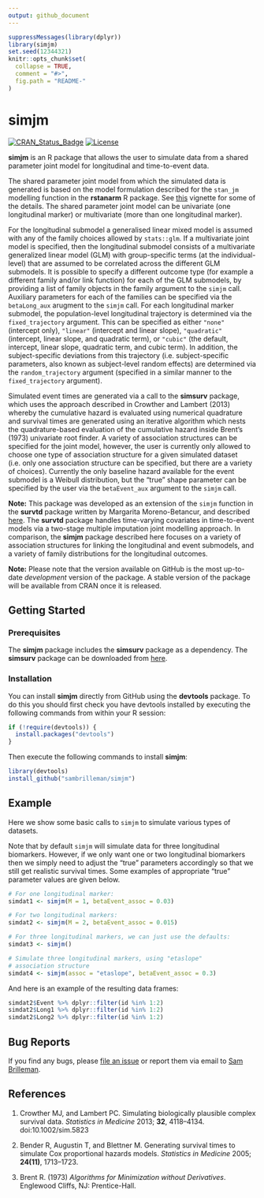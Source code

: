 ```yaml
---
output: github_document
---
```


<!-- README.md is generated from README.Rmd. Please edit that file -->

```r
suppressMessages(library(dplyr))
library(simjm)
set.seed(12344321)
knitr::opts_chunk$set(
  collapse = TRUE,
  comment = "#>",
  fig.path = "README-"
)
```

# simjm

[![CRAN\_Status\_Badge](http://www.r-pkg.org/badges/version/simjm)](http://www.r-pkg.org/pkg/simjm) 
[![License](https://img.shields.io/badge/License-GPL%20%28%3E=%203%29-brightgreen.svg)](http://www.gnu.org/licenses/gpl-3.0.html)

**simjm** is an R package that allows the user to simulate data from a shared parameter joint model for longitudinal and time-to-event data. 

The shared parameter joint model from which the simulated data is generated is based on the model formulation described for the `stan_jm` modelling function in the **rstanarm** R package. See [this](https://cran.r-project.org/web/packages/rstanarm/vignettes/jm.html) vignette for some of the details. The shared parameter joint model can be univariate (one longitudinal marker) or multivariate (more than one longitudinal marker).

For the longitudinal submodel a generalised linear mixed model is assumed with any of the family choices allowed by `stats::glm`. If a multivariate joint model is specified, then the longitudinal submodel consists of a multivariate generalized linear model (GLM) with group-specific terms (at the individual-level) that are assumed to be correlated across the different GLM submodels. It is possible to specify a different outcome type (for example a different family and/or link function) for each of the GLM submodels, by providing a list of family objects in the family argument to the `simjm` call. Auxiliary parameters for each of the families can be specified via the `betaLong_aux` arugment to the `simjm` call. For each longitudinal marker submodel, the population-level longitudinal trajectory is determined via the `fixed_trajectory` argument. This can be specified as either `"none"` (intercept only), `"linear"` (intercept and linear slope), `"quadratic"` (intercept, linear slope, and quadratic term), or `"cubic"` (the default, intercept, linear slope, quadratic term, and cubic term). In addition, the subject-specific deviations from this trajectory (i.e. subject-specific parameters, also known as subject-level random effects) are determined via the `random_trajectory` argument (specified in a similar manner to the `fixed_trajectory` argument).  

Simulated event times are generated via a call to the **simsurv** package, which uses the approach described in Crowther and Lambert (2013) whereby the cumulative hazard is evaluated using numerical quadrature and survival times are generated using an iterative algorithm which nests the quadrature-based evaluation of the cumulative hazard inside Brent's (1973) univariate root finder. A variety of association structures can be specified for the joint model, however, the user is currently only allowed to choose one type of association structure for a given simulated dataset (i.e. only one association structure can be specified, but there are a variety of choices). Currently the only baseline hazard available for the event submodel is a Weibull distribution, but the "true" shape parameter can be specified by the user via the `betaEvent_aux` argument to the `simjm` call.

**Note:** This package was developed as an extension of the `simjm` function in the **survtd** package written by Margarita Moreno-Betancur, and described [here](https://github.com/moreno-betancur/survtd). The **survtd** package handles time-varying covariates in time-to-event models via a two-stage multiple imputation joint modelling approach. In comparison, the **simjm** package described here focuses on a variety of association structures for linking the longitudinal and event submodels, and a variety of family distributions for the longitudinal outcomes.

**Note:** Please note that the version available on GitHub is the most up-to-date *development* version of the package. A stable version of the package will be available from CRAN once it is released.

## Getting Started

### Prerequisites

The **simjm** package includes the **simsurv** package as a dependency. The **simsurv** package can be downloaded from [here](https://github.com/sambrilleman/simsurv).

### Installation

You can install **simjm** directly from GitHub using the **devtools** package. To do this you should first check you have devtools installed by executing the following commands from within your R session:

```r
if (!require(devtools)) {
  install.packages("devtools")
}
```

Then execute the following commands to install **simjm**:

```r
library(devtools)
install_github("sambrilleman/simjm")
```

## Example

Here we show some basic calls to `simjm` to simulate various types of datasets. 

Note that by default `simjm` will simulate data for three longitudinal biomarkers. However, if we only want one or two longitudinal biomarkers then we simply need to adjust the "true" parameters accordingly so that we still get realistic survival times. Some examples of appropriate "true" parameter values are given below.

```r
# For one longitudinal marker:
simdat1 <- simjm(M = 1, betaEvent_assoc = 0.03)

# For two longitudinal markers:
simdat2 <- simjm(M = 2, betaEvent_assoc = 0.015)

# For three longitudinal markers, we can just use the defaults:
simdat3 <- simjm()

# Simulate three longitudinal markers, using "etaslope"
# association structure
simdat4 <- simjm(assoc = "etaslope", betaEvent_assoc = 0.3)
```

And here is an example of the resulting data frames:

```r
simdat2$Event %>% dplyr::filter(id %in% 1:2)
simdat2$Long1 %>% dplyr::filter(id %in% 1:2)
simdat2$Long2 %>% dplyr::filter(id %in% 1:2)
```

## Bug Reports

If you find any bugs, please [file an issue](https://github.com/sambrilleman/simjm/issues) or report them via email to [Sam Brilleman](mailto:sam.brilleman@monash.edu).

## References

1. Crowther MJ, and Lambert PC. Simulating biologically plausible complex survival data. *Statistics in Medicine* 2013; **32**, 4118--4134. doi:10.1002/sim.5823

2. Bender R, Augustin T, and Blettner M. Generating survival times to simulate Cox proportional hazards models. *Statistics in Medicine* 2005; **24(11)**, 1713--1723.

3. Brent R. (1973) *Algorithms for Minimization without Derivatives*. Englewood Cliffs, NJ: Prentice-Hall.
